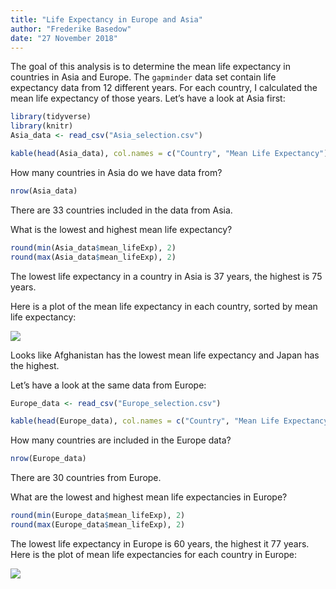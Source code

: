 ```yaml
---
title: "Life Expectancy in Europe and Asia"
author: "Frederike Basedow"
date: "27 November 2018"
---
```


The goal of this analysis is to determine the mean life expectancy in countries in Asia and Europe. The `gapminder` data set contain life expectancy data from 12 different years. For each country, I calculated the mean life expectancy of those years. Let's have a look at Asia first:

```r
library(tidyverse)
library(knitr)
Asia_data <- read_csv("Asia_selection.csv")

kable(head(Asia_data), col.names = c("Country", "Mean Life Expectancy"))
```

How many countries in Asia do we have data from?

```r
nrow(Asia_data)
```

There are 33 countries included in the data from Asia.

What is the lowest and highest mean life expectancy?

```r
round(min(Asia_data$mean_lifeExp), 2)
round(max(Asia_data$mean_lifeExp), 2)
```

The lowest life expectancy in a country in Asia is 37 years, the highest is 75 years.

Here is a plot of the mean life expectancy in each country, sorted by mean life expectancy:

![](Asia_plot.png)

Looks like Afghanistan has the lowest mean life expectancy and Japan has the highest.

Let's have a look at the same data from Europe:

```r
Europe_data <- read_csv("Europe_selection.csv")

kable(head(Europe_data), col.names = c("Country", "Mean Life Expectancy"))
```

How many countries are included in the Europe data?

```r
nrow(Europe_data)
```

There are 30 countries from Europe.

What are the lowest and highest mean life expectancies in Europe?

```r
round(min(Europe_data$mean_lifeExp), 2)
round(max(Europe_data$mean_lifeExp), 2)
```

The lowest life expectancy in Europe is 60 years, the highest it 77 years. Here is the plot of mean life expectancies for each country in Europe:

![](Europe_plot.png)